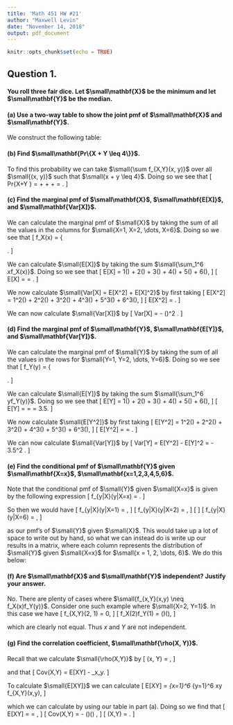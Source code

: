 ---
title: 'Math 451 HW #21'
author: "Maxwell Levin"
date: "November 14, 2018"
output: pdf_document
---

```{r setup, include=FALSE}
knitr::opts_chunk$set(echo = TRUE)
```

## Question 1.
#### You roll three fair dice. Let $\small\mathbf{X}$ be the minimum and let $\small\mathbf{Y}$ be the median. 

#### (a) Use a two-way table to show the joint pmf of $\small\mathbf{X}$ and $\small\mathbf{Y}$.

We construct the following table:

\begin{table}[!h]
\centering
\begin{tabular}{|c|c|c|c|c|c|c|c|}
\hline
$ $ & $ X = 1$ & $X = 2$ & $X = 3$ & $X = 4$ & $X = 5$ & $X = 6$\\ \hline
$Y = 1$ & $16/6^3$ & $0$ & $0$ & $0$ & $0$ & $0$\\ \hline
$Y = 2$ & $27/6^3$ & $13/6^3$ & $0$ & $0$ & $0$ & $0$\\ \hline
$Y = 3$ & $21/6^3$ & $21/6^3$ & $10/6^3$ & $0$ & $0$ & $0$\\ \hline
$Y = 4$ & $15/6^3$ & $15/6^3$ & $15/6^3$ & $7/6^3$ & $0$ & $0$\\ \hline
$Y = 5$ & $9/6^3$ & $9/6^3$ & $9/6^3$ & $9/6^3$ & $4/6^3$ & $0$\\ \hline
$Y = 6$ & $3/6^3$ & $3/6^3$ & $3/6^3$ & $3/6^3$ & $3/6^3$ & $1/6^3$\\ \hline
\end{tabular}
\end{table}

#### (b) Find $\small\mathbf{Pr\{X + Y \leq 4\}}$.

To find this probability we can take $\small{\sum f_{X,Y}(x, y)}$ over all $\small{(x, y)}$ such that $\small{x + y \leq 4}$. Doing so we see that
\[
  Pr\{X+Y \leq 4\} = \frac{16}{6^3} + \frac{27}{6^3} + \frac{13}{6^3} + \frac{21}{6^3} = \frac{77}{216} \approx 0.356.
\]


#### (c) Find the marginal pmf of $\small\mathbf{X}$, $\small\mathbf{E[X]}$, and $\small\mathbf{Var[X]}$.

We can calculate the marginal pmf of $\small{X}$ by taking the sum of all the values in the columns for $\small{X=1, X=2, \dots, X=6}$. Doing so we see that 
\[
  f_X(x) = 
  \left\{
  \begin{array}{ll}
     91/6^3, &  \text{if } x = 1; \\[1mm]
     61/6^3, &  \text{if } x = 2; \\[1mm]
     37/6^3, &  \text{if } x = 3; \\[1mm]
     19/6^3, &  \text{if } x = 4; \\[1mm]
     7/6^3, &  \text{if } x = 5; \\[1mm]
     1/6^3, &  \text{if } x = 6; \\[1mm]
      0, & \text{otherwise.} \\[1mm]
  \end{array} 
  \right.
\]

We can calculate $\small{E[X]}$ by taking the sum $\small{\sum_1^6 xf_X(x)}$. Doing so we see that
\[
  E[X] = 1\left(\frac{91}{6^3}\right) + 2\left(\frac{61}{6^3}\right) + 3\left(\frac{37}{6^3}\right) +
          4\left(\frac{19}{6^3}\right) + 5\left(\frac{7}{6^3}\right) + 6\left(\frac{1}{6^3}\right),
\]
\[
  E[X] = \frac{441}{216} = \frac{49}{24} \approx 2.042.
\]

We now calculate $\small{Var[X] = E[X^2] + E[X]^2}$ by first taking
\[
  E[X^2] = 
  1^2\left(\frac{91}{6^3}\right) + 2^2\left(\frac{61}{6^3}\right) + 3^2\left(\frac{37}{6^3}\right) +
  4^3\left(\frac{19}{6^3}\right) + 5^3\left(\frac{7}{6^3}\right) + 6^3\left(\frac{1}{6^3}\right),
\]
\[
  E[X^2] = \frac{1183}{216} \approx 5.477.
\]

We can now calculate $\small{Var[X]}$ by 
\[
  Var[X] = \frac{1183}{216} - \left(\frac{49}{24}\right)^2 \approx 1.308.
\]

#### (d) Find the marginal pmf of $\small\mathbf{Y}$, $\small\mathbf{E[Y]}$, and $\small\mathbf{Var[Y]}$.

We can calculate the marginal pmf of $\small{Y}$ by taking the sum of all the values in the rows for $\small{Y=1, Y=2, \dots, Y=6}$. Doing so we see that 
\[
  f_Y(y) = 
  \left\{
  \begin{array}{ll}
     16/6^3, &  \text{if } y = 1; \\[1mm]
     40/6^3, &  \text{if } y = 2; \\[1mm]
     52/6^3, &  \text{if } y = 3; \\[1mm]
     52/6^3, &  \text{if } y = 4; \\[1mm]
     40/6^3, &  \text{if } y = 5; \\[1mm]
     16/6^3, &  \text{if } y = 6; \\[1mm]
      0, & \text{otherwise.} \\[1mm]
  \end{array} 
  \right.
\]

We can calculate $\small{E[Y]}$ by taking the sum $\small{\sum_1^6 yf_Y(y)}$. Doing so we see that
\[
  E[Y] = 1\left(\frac{16}{6^3}\right) + 2\left(\frac{40}{6^3}\right) + 3\left(\frac{52}{6^3}\right) +
          4\left(\frac{52}{6^3}\right) + 5\left(\frac{40}{6^3}\right) + 6\left(\frac{16}{6^3}\right),
\]
\[
  E[Y] = \frac{756}{216} = \frac{7}{2} = 3.5.
\]

We now calculate $\small{E[Y^2]}$ by first taking
\[
  E[Y^2] = 
  1^2\left(\frac{16}{6^3}\right) + 2^2\left(\frac{40}{6^3}\right) + 3^2\left(\frac{52}{6^3}\right) +
  4^3\left(\frac{52}{6^3}\right) + 5^3\left(\frac{40}{6^3}\right) + 6^3\left(\frac{16}{6^3}\right),
\]
\[
  E[Y^2] = \frac{3052}{216} = \frac{763}{54} \approx 5.477.
\]

We can now calculate $\small{Var[Y]}$ by 
\[
  Var[Y] = E[Y^2] - E[Y]^2 = \frac{763}{54} - 3.5^2 \approx 1.879.
\]

#### (e) Find the conditional pmf of $\small\mathbf{Y}$ given $\small\mathbf{X=x}$, $\small\mathbf{x=1,2,3,4,5,6}$.

Note that the conditional pmf of $\small{Y}$ given $\small{X=x}$ is given by the following expression
\[
  f_{y|X}(y|X=x) = \frac{f_{X,Y}(x,y)}{f_X(x)}.
\]

So then we would have
\[
  f_{y|X}(y|X=1) = \frac{f_{X,Y}(1,y)}{f_X(1)},
\]
\[
  f_{y|X}(y|X=2) = \frac{f_{X,Y}(2,y)}{f_X(2)},
\]
\[
  \vdots
\]
\[
  f_{y|X}(y|X=6) = \frac{f_{X,Y}(6,y)}{f_X(6)},
\]

as our pmf's of $\small{Y}$ given $\small{X}$. This would take up a lot of space to write out by hand, so what we can instead do is write up our results in a matrix, where each column represents the distribution of $\small{Y}$ given $\small{X=x}$ for $\small{x = 1, 2, \dots, 6}$. We do this below:

\begin{table}[!h]
\centering
\begin{tabular}{|c|c|c|c|c|c|c|c|}
\hline
$ $ & $f_{y|X}(y|X=1)$ & $f_{y|X}(y|X=2)$ & $f_{y|X}(y|X=3)$ & $f_{y|X}(y|X=4)$ & $f_{y|X}(y|X=5)$ & $f_{y|X}(y|X=6)$\\ \hline
$Y = 1$ & $16/91$ & $0$ & $0$ & $0$ & $0$ & $0$\\ \hline
$Y = 2$ & $27/91$ & $13/61$ & $0$ & $0$ & $0$ & $0$\\ \hline
$Y = 3$ & $21/91$ & $21/61$ & $10/37$ & $0$ & $0$ & $0$\\ \hline
$Y = 4$ & $15/91$ & $15/61$ & $15/37$ & $7/19$ & $0$ & $0$\\ \hline
$Y = 5$ & $9/91$ & $9/61$ & $9/37$ & $9/19$ & $4/7$ & $0$\\ \hline
$Y = 6$ & $3/91$ & $3/61$ & $3/37$ & $3/19$ & $3/7$ & $1$\\ \hline
\end{tabular}
\end{table}



#### (f) Are $\small\mathbf{X}$ and $\small\mathbf{Y}$ independent? Justify your answer.

No. There are plenty of cases where $\small{f_{x,Y}(x,y) \neq f_X(x)f_Y(y)}$. Consider one such example where $\small{X=2, Y=1}$. In this case we have
\[
  f_{X,Y}(2, 1) = 0,
\]
\[
  f_X(2)f_Y(1) = \left(\frac{61}{6^3}\right)\left(\frac{16}{6^3}\right),
\]

which are clearly not equal. Thus *x* and *Y* are not independent.

#### (g) Find the correlation coefficient, $\small\mathbf{\rho(X, Y)}$.

Recall that we calculate $\small{\rho(X,Y)}$ by 
\[
  \rho(x, Y) = \frac{Cov(X,Y)}{\sigma_x\sigma_y},
\]

and that 
\[
  Cov(X,Y) = E[XY] - \mu_x\mu_y.
\]

To calculate $\small{E[XY]}$ we can calculate
\[
  E[XY] = \sum_{x=1}^6 \sum_{y=1}^6 xy f_{X,Y}(x,y),
\]

which we can calculate by using our table in part (a). Doing so we find that
\[
  E[XY] = \frac{1756}{216} = \frac{439}{54} \approx 8.130,
\]
\[
  Cov(X,Y) = \frac{439}{54} - \left(\frac{49}{24}\right)\left(\frac{7}{2}\right) \approx 0.984,
\]
\[
  \rho(X,Y) = \frac{Cov(X,Y)}{\sqrt{Var[X]Var[Y]}} \approx 0.627.
\]
